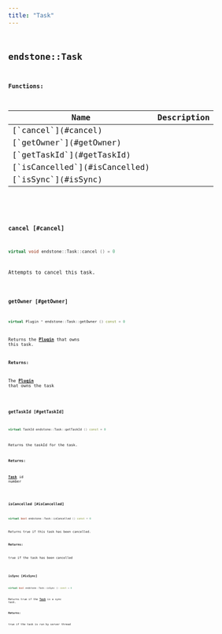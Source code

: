 ```yaml
---
title: "Task"
---
```


## <code className="doc-symbol doc-symbol-class"/> endstone::Task

















**Functions:**

<table>
<thead>
   <tr>
      <th>Name</th>
      <th>Description</th>
   </tr>
</thead>
<tbody>
<tr key="classendstone_1_1_task_1a3455812d65cf5c8f173e5cf5ab8a1fd0">
    <td>[`cancel`](#cancel)</td>
    <td></td>
</tr>
<tr key="classendstone_1_1_task_1a2e9cdffd945930487342851df0a54b06">
    <td>[`getOwner`](#getOwner)</td>
    <td></td>
</tr>
<tr key="classendstone_1_1_task_1ab08c9a5deee528abf87f8e827c420e30">
    <td>[`getTaskId`](#getTaskId)</td>
    <td></td>
</tr>
<tr key="classendstone_1_1_task_1ab758d7bc88367c07f090b758496daada">
    <td>[`isCancelled`](#isCancelled)</td>
    <td></td>
</tr>
<tr key="classendstone_1_1_task_1ad091016fe3fae7796852709bade2c079">
    <td>[`isSync`](#isSync)</td>
    <td></td>
</tr>
</tbody>
</table>

### <code className="doc-symbol doc-symbol-function"/> cancel [#cancel]

```cpp
virtual void endstone::Task::cancel () = 0
```


Attempts to cancel this task. 


        
### <code className="doc-symbol doc-symbol-function"/> getOwner [#getOwner]

```cpp
virtual Plugin * endstone::Task::getOwner () const = 0
```


Returns the [**Plugin**](classendstone_1_1_plugin.md) that owns this task.




**Returns:**

The [**Plugin**](classendstone_1_1_plugin.md) that owns the task 





        
### <code className="doc-symbol doc-symbol-function"/> getTaskId [#getTaskId]

```cpp
virtual TaskId endstone::Task::getTaskId () const = 0
```


Returns the taskId for the task.




**Returns:**

[**Task**](classendstone_1_1_task.md) id number 





        
### <code className="doc-symbol doc-symbol-function"/> isCancelled [#isCancelled]

```cpp
virtual bool endstone::Task::isCancelled () const = 0
```


Returns true if this task has been cancelled.




**Returns:**

true if the task has been cancelled 





        
### <code className="doc-symbol doc-symbol-function"/> isSync [#isSync]

```cpp
virtual bool endstone::Task::isSync () const = 0
```


Returns true if the [**Task**](classendstone_1_1_task.md) is a sync task.




**Returns:**

true if the task is run by server thread 





        